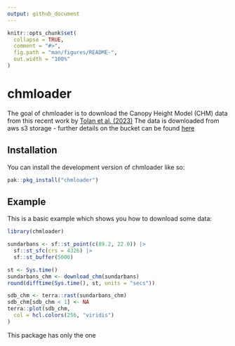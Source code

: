 ```yaml
---
output: github_document
---
```


<!-- README.md is generated from README.Rmd. Please edit that file -->

```r
knitr::opts_chunk$set(
  collapse = TRUE,
  comment = "#>",
  fig.path = "man/figures/README-",
  out.width = "100%"
)
```

# chmloader

<!-- badges: start -->
<!-- badges: end -->

The goal of chmloader is to download the Canopy Height Model (CHM) data from 
this recent work by [Tolan et al. (2023)](https://research.facebook.com/blog/2023/4/every-tree-counts-large-scale-mapping-of-canopy-height-at-the-resolution-of-individual-trees/)
The data is downloaded from aws s3 storage - further details on the bucket can
be found [here](https://registry.opendata.aws/dataforgood-fb-forests/)

## Installation

You can install the development version of chmloader like so:

``` r
pak::pkg_install("chmloader")
```

## Example

This is a basic example which shows you how to download some data:

```r
library(chmloader)

sundarbans <- sf::st_point(c(89.2, 22.0)) |>
  sf::st_sfc(crs = 4326) |>
  sf::st_buffer(5000)

st <- Sys.time()
sundarbans_chm <- download_chm(sundarbans)
round(difftime(Sys.time(), st, units = "secs"))

sdb_chm <- terra::rast(sundarbans_chm)
sdb_chm[sdb_chm < 1] <- NA
terra::plot(sdb_chm,
  col = hcl.colors(256, "viridis")
)
```

This package has only the one